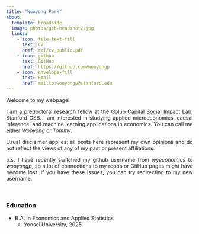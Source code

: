 ```yaml
---
title: "Wooyong Park"
about:
  template: broadside
  image: photos/gsb-headshot2.jpg
  links:
    - icon: file-text-fill
      text: CV
      href: ref/cv_public.pdf
    - icon: github
      text: GitHub
      href: https://github.com/wooyongp
    - icon: envelope-fill
      text: Email
      href: mailto:wooyongp@stanford.edu
---
```



Welcome to my webpage!

<p align="justify">
I am a predoctoral research fellow at the [Golub Capital Social Impact Lab](https://www.gsb.stanford.edu/faculty-research/labs-initiatives/sil), Stanford GSB.
I am interested in studying applied microeconomics, causal inference, and machine learning applications in economics.
You can call me either *Wooyong* or *Tommy*. 
</p>

<p align="justify">
Usual disclaimer applies: all posts here represent my own opinions and do not reflect the views of any of my past or present affiliations.
</p>

<p align="justify">
p.s. I have recently switched my github username from *wyeconomics* to *wooyongp*, so a lot of connections to my repos or GitHub pages might have become lost. If you have these issues, you can try redirecting to my new username.
</p>

<br>


### Education
- B.A. in Economics and Applied Statistics
  + Yonsei University, 2025
